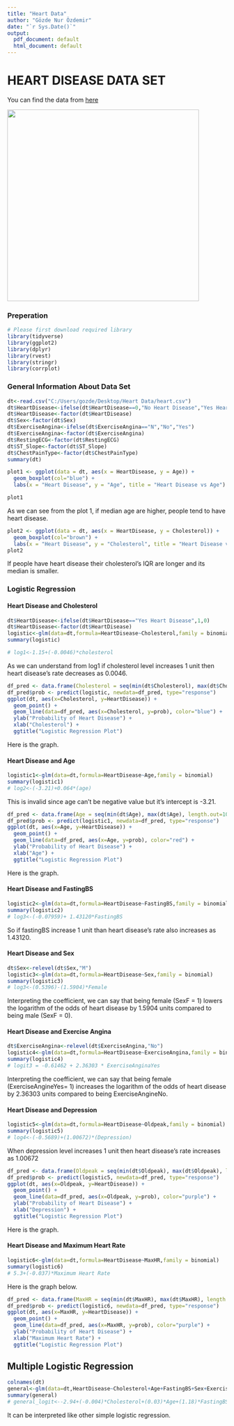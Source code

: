 ---
title: "Heart Data"
author: "Gözde Nur Özdemir"
date: "`r Sys.Date()`"
output:
  pdf_document: default
  html_document: default
---

# HEART DISEASE DATA SET

You can find the data from [here](https://www.kaggle.com/datasets/fedesoriano/heart-failure-prediction)

![](i.webp){width="440"}

### Preperation

```{r echo = T, results = 'hide',message=FALSE, warning=FALSE}
# Please first download required library
library(tidyverse)
library(ggplot2)
library(dplyr)
library(rvest)
library(stringr)
library(corrplot)
```

### General Information About Data Set

```{r}
dt<-read.csv("C:/Users/gozde/Desktop/Heart Data/heart.csv")
dt$HeartDisease<-ifelse(dt$HeartDisease==0,"No Heart Disease","Yes Heart Disease")
dt$HeartDisease<-factor(dt$HeartDisease)
dt$Sex<-factor(dt$Sex)
dt$ExerciseAngina<-ifelse(dt$ExerciseAngina=="N","No","Yes")
dt$ExerciseAngina<-factor(dt$ExerciseAngina)
dt$RestingECG<-factor(dt$RestingECG)
dt$ST_Slope<-factor(dt$ST_Slope)
dt$ChestPainType<-factor(dt$ChestPainType)
summary(dt)
```

```{r}
plot1 <- ggplot(data = dt, aes(x = HeartDisease, y = Age)) +
  geom_boxplot(col="blue") +
  labs(x = "Heart Disease", y = "Age", title = "Heart Disease vs Age")

plot1

```

As we can see from the plot 1, if median age are higher, people tend to have heart disease.

```{r}
plot2 <- ggplot(data = dt, aes(x = HeartDisease, y = Cholesterol)) +
  geom_boxplot(col="brown") +
  labs(x = "Heart Disease", y = "Cholesterol", title = "Heart Disease vs Cholesterol")
plot2
```

If people have heart disease their cholesterol's IQR are longer and its median is smaller.

### Logistic Regression

#### Heart Disease and Cholesterol

```{r}
dt$HeartDisease<-ifelse(dt$HeartDisease=="Yes Heart Disease",1,0)
dt$HeartDisease<-factor(dt$HeartDisease)
logistic<-glm(data=dt,formula=HeartDisease~Cholesterol,family = binomial)
summary(logistic)

# log1<-1.15+(-0.0046)*cholesterol
```

As we can understand from log1 if cholesterol level increases 1 unit then heart disease's rate decreases as 0.0046.

```{r}
df_pred <- data.frame(Cholesterol = seq(min(dt$Cholesterol), max(dt$Cholesterol), length.out=100))
df_pred$prob <- predict(logistic, newdata=df_pred, type="response")
ggplot(dt, aes(x=Cholesterol, y=HeartDisease)) +
  geom_point() +
  geom_line(data=df_pred, aes(x=Cholesterol, y=prob), color="blue") +
  ylab("Probability of Heart Disease") +
  xlab("Cholesterol") +
  ggtitle("Logistic Regression Plot")

```

Here is the graph.

#### Heart Disease and Age

```{r}
logistic1<-glm(data=dt,formula=HeartDisease~Age,family = binomial)
summary(logistic1)
# log2<-(-3.21)+0.064*(age)
```

This is invalid since age can't be negative value but it's intercept is -3.21.

```{r}
df_pred <- data.frame(Age = seq(min(dt$Age), max(dt$Age), length.out=100))
df_pred$prob <- predict(logistic1, newdata=df_pred, type="response")
ggplot(dt, aes(x=Age, y=HeartDisease)) +
  geom_point() +
  geom_line(data=df_pred, aes(x=Age, y=prob), color="red") +
  ylab("Probability of Heart Disease") +
  xlab("Age") +
  ggtitle("Logistic Regression Plot")
```

Here is the graph.

#### Heart Disease and FastingBS

```{r}
logistic2<-glm(data=dt,formula=HeartDisease~FastingBS,family = binomial)
summary(logistic2)
# log3<-(-0.07959)+ 1.43120*FastingBS
```

So if fastingBS increase 1 unit than heart disease's rate also increases as 1.43120.

#### Heart Disease and Sex

```{r}
dt$Sex<-relevel(dt$Sex,"M")
logistic3<-glm(data=dt,formula=HeartDisease~Sex,family = binomial)
summary(logistic3)
# log3<-(0.5396)-(1.5904)*Female
```

Interpreting the coefficient, we can say that being female (SexF = 1) lowers the logarithm of the odds of heart disease by 1.5904 units compared to being male (SexF = 0).

#### Heart Disease and Exercise Angina

```{r}
dt$ExerciseAngina<-relevel(dt$ExerciseAngina,"No")
logistic4<-glm(data=dt,formula=HeartDisease~ExerciseAngina,family = binomial)
summary(logistic4)
# logit3 = -0.61462 + 2.36303 * ExerciseAnginaYes
```

Interpreting the coefficient, we can say that being female (ExerciseAngineYes= 1) increases the logarithm of the odds of heart disease by 2.36303 units compared to being ExerciseAngineNo.

#### Heart Disease and Depression

```{r}
logistic5<-glm(data=dt,formula=HeartDisease~Oldpeak,family = binomial)
summary(logistic5)
# log4<-(-0.5689)+(1.00672)*(Depression)
```

When depression level increases 1 unit then heart disease's rate increases as 1.00672

```{r}
df_pred <- data.frame(Oldpeak = seq(min(dt$Oldpeak), max(dt$Oldpeak), length.out=100))
df_pred$prob <- predict(logistic5, newdata=df_pred, type="response")
ggplot(dt, aes(x=Oldpeak, y=HeartDisease)) +
  geom_point() +
  geom_line(data=df_pred, aes(x=Oldpeak, y=prob), color="purple") +
  ylab("Probability of Heart Disease") +
  xlab("Depression") +
  ggtitle("Logistic Regression Plot")
```

Here is the graph.

#### Heart Disease and Maximum Heart Rate

```{r}
logistic6<-glm(data=dt,formula=HeartDisease~MaxHR,family = binomial)
summary(logistic6)
# 5.3+(-0.037)*Maximum Heart Rate
```

Here is the graph below.

```{r}
df_pred <- data.frame(MaxHR = seq(min(dt$MaxHR), max(dt$MaxHR), length.out=100))
df_pred$prob <- predict(logistic6, newdata=df_pred, type="response")
ggplot(dt, aes(x=MaxHR, y=HeartDisease)) +
  geom_point() +
  geom_line(data=df_pred, aes(x=MaxHR, y=prob), color="purple") +
  ylab("Probability of Heart Disease") +
  xlab("Maximum Heart Rate") +
  ggtitle("Logistic Regression Plot")
```

## Multiple Logistic Regression

```{r}
colnames(dt)
general<-glm(data=dt,HeartDisease~Cholesterol+Age+FastingBS+Sex+ExerciseAngina+Oldpeak,family=binomial)
summary(general)
# general_logit<--2.94+(-0.004)*Cholesterol+(0.03)*Age+(1.18)*FastingBS+(1.2)*Sex+(1.9)*Exercise+(0.6)*Depression
```

It can be interpreted like other simple logistic regression.
